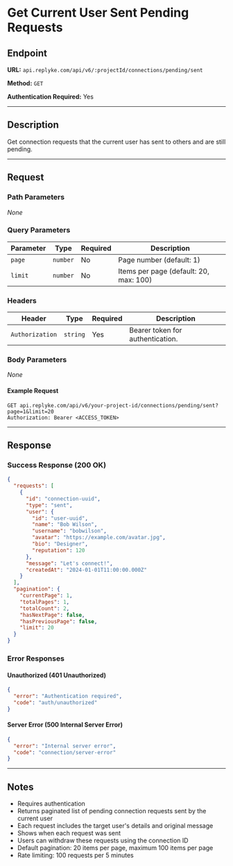 # Get Current User Sent Pending Requests

## Endpoint

**URL:** `api.replyke.com/api/v6/:projectId/connections/pending/sent`

**Method:** `GET`

**Authentication Required:** Yes

---

## Description

Get connection requests that the current user has sent to others and are still pending.

---

## Request

### Path Parameters

_None_

### Query Parameters

| Parameter | Type     | Required | Description                                      |
| --------- | -------- | -------- | ------------------------------------------------ |
| `page`    | `number` | No       | Page number (default: 1)                        |
| `limit`   | `number` | No       | Items per page (default: 20, max: 100)          |

### Headers

| Header          | Type     | Required | Description                      |
| --------------- | -------- | -------- | -------------------------------- |
| `Authorization` | `string` | Yes      | Bearer token for authentication. |

### Body Parameters

_None_

#### Example Request

```http
GET api.replyke.com/api/v6/your-project-id/connections/pending/sent?page=1&limit=20
Authorization: Bearer <ACCESS_TOKEN>
```

---

## Response

### Success Response (200 OK)

```json
{
  "requests": [
    {
      "id": "connection-uuid",
      "type": "sent",
      "user": {
        "id": "user-uuid",
        "name": "Bob Wilson",
        "username": "bobwilson",
        "avatar": "https://example.com/avatar.jpg",
        "bio": "Designer",
        "reputation": 120
      },
      "message": "Let's connect!",
      "createdAt": "2024-01-01T11:00:00.000Z"
    }
  ],
  "pagination": {
    "currentPage": 1,
    "totalPages": 1,
    "totalCount": 2,
    "hasNextPage": false,
    "hasPreviousPage": false,
    "limit": 20
  }
}
```

### Error Responses

#### Unauthorized (401 Unauthorized)

```json
{
  "error": "Authentication required",
  "code": "auth/unauthorized"
}
```

#### Server Error (500 Internal Server Error)

```json
{
  "error": "Internal server error",
  "code": "connection/server-error"
}
```

---

## Notes

- Requires authentication
- Returns paginated list of pending connection requests sent by the current user
- Each request includes the target user's details and original message
- Shows when each request was sent
- Users can withdraw these requests using the connection ID
- Default pagination: 20 items per page, maximum 100 items per page
- Rate limiting: 100 requests per 5 minutes